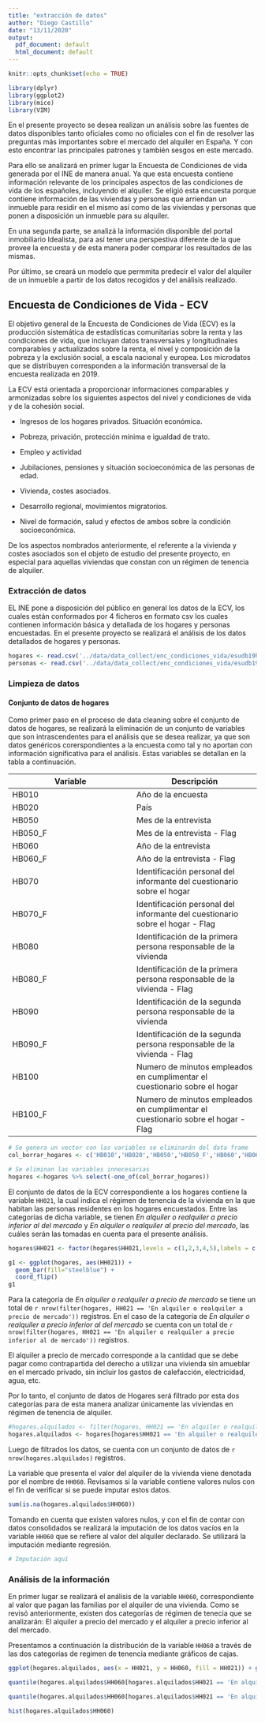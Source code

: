 ```yaml
---
title: "extracción de datos"
author: "Diego Castillo"
date: "13/11/2020"
output:
  pdf_document: default
  html_document: default
---
```


```r
knitr::opts_chunk$set(echo = TRUE)
```

```r
library(dplyr)
library(ggplot2)
library(mice)
library(VIM)
```


En el presente proyecto se desea realizan un análisis sobre las fuentes de datos disponibles tanto oficiales como no oficiales con el fin de resolver las preguntas más importantes sobre el mercado del alquiler en España. Y con esto encontrar las principales patrones y también sesgos en este mercado.

Para ello se analizará en primer lugar la Encuesta de Condiciones de vida generada por el INE de manera anual. Ya que esta encuesta contiene información relevante de los principales aspectos de las condiciones de vida de los españoles, incluyendo el alquiler. Se eligió esta encuesta porque contiene información de las viviendas y personas que arriendan un inmueble para residir en el mismo así como de las viviendas y personas que ponen a disposición un inmueble para su alquiler.

En una segunda parte, se analizá la información disponible del portal inmobiliario Idealista, para así tener una perspestiva diferente de la que provee la encuesta y de esta manera poder comparar los resultados de las mismas.

Por último, se creará un modelo que permmita predecir el valor del alquiler de un inmueble a partir de los datos recogidos y del análisis realizado.


## Encuesta de Condiciones de Vida - ECV

El objetivo general de la Encuesta de Condiciones de Vida (ECV) es la producción sistemática de estadísticas comunitarias sobre la renta y las condiciones de vida, que incluyan datos transversales y longitudinales comparables y actualizados sobre la renta, el nivel y composición de la pobreza y la exclusión social, a escala nacional y europea. Los microdatos que se distribuyen corresponden a la información transversal de la encuesta realizada en 2019.

La ECV está orientada a proporcionar informaciones comparables y armonizadas sobre los siguientes aspectos del nivel y condiciones de vida y de la cohesión social.

- Ingresos de los hogares privados. Situación económica.

- Pobreza, privación, protección mínima e igualdad de trato.

- Empleo y actividad 

- Jubilaciones, pensiones y situación socioeconómica de las personas de edad.

- Vivienda, costes asociados.

- Desarrollo regional, movimientos migratorios.

- Nivel de formación, salud y efectos de ambos sobre la condición socioeconómica.

De los aspectos nombrados anteriormente, el referente a la vivienda y costes asociados son el objeto de estudio del presente proyecto, en especial para aquellas viviendas que constan con un régimen de tenencia de alquiler.

### Extracción de datos

EL INE pone a disposición del público en general los datos de la ECV, los cuales están conformados por 4 ficheros en formato csv los cuales contienen información básica y detallada de los hogares y personas encuestadas. En el presente proyecto se realizará el análisis de los datos detallados de hogares y personas.

```r
hogares <- read.csv('../data/data_collect/enc_condiciones_vida/esudb19h.csv', header= TRUE, sep= ',', stringsAsFactors= FALSE )
personas <- read.csv('../data/data_collect/enc_condiciones_vida/esudb19p.csv', header= TRUE, sep= ',', stringsAsFactors= FALSE )
```

### Limpieza de datos

#### Conjunto de datos de hogares

Como primer paso en el proceso de data cleaning sobre el conjunto de datos de hogares, se realizará la eliminación de un conjunto de variables que son intrascendentes para el análisis que se desea realizar, ya que son datos genéricos corerspondientes a la encuesta como tal y no aportan con información significativa para el análisis. Estas variables se detallan en la tabla a continuación.


| Variable | Descripción |
| ----------- | ----------- |
| HB010 | Año de la encuesta |
| HB020 | País |
| HB050 | Mes de la entrevista |
| HB050_F | Mes de la entrevista - Flag |
| HB060 | Año de la entrevista |
| HB060_F | Año de la entrevista - Flag |
| HB070 | Identificación personal del informante del cuestionario sobre el hogar |
| HB070_F | Identificación personal del informante del cuestionario sobre el hogar - Flag |
| HB080 | Identificación de la primera persona responsable de la vivienda |
| HB080_F | Identificación de la primera persona responsable de la vivienda - Flag |
| HB090 | Identificación de la segunda persona responsable de la vivienda |
| HB090_F | Identificación de la segunda persona responsable de la vivienda - Flag |
| HB100 | Numero de minutos empleados en cumplimentar el cuestionario sobre el hogar |
| HB100_F | Numero de minutos empleados en cumplimentar el cuestionario sobre el hogar - Flag |


```r
# Se genera un vector con las variables se eliminarán del data frame
col_borrar_hogares <- c('HB010','HB020','HB050','HB050_F','HB060','HB060_F','HB070','HB070_F','HB080','HB080_F','HB090','HB090_F','HB100','HB100_F')

# Se eliminan las variables innecesarias
hogares <-hogares %>% select(-one_of(col_borrar_hogares))
```

El conjunto de datos de la ECV correspondiente a los hogares contiene la variable `HH021`, la cual indica el régimen de tenencia de la vivienda en la que habitan las personas residentes en los hogares encuestados. Entre las categorías de dicha variable, se tienen *En alquiler o realquiler a precio inferior al del mercado* y *En alquiler o realquiler al precio del mercado*, las cuáles serán las tomadas en cuenta para el presente análisis.

```r
hogares$HH021 <- factor(hogares$HH021,levels = c(1,2,3,4,5),labels = c('En propiedad sin hipoteca','En propiedad con hipoteca','En alquiler o realquiler a precio de mercado','En alquiler o realquiler a precio inferior al de mercado','En cesión gratuita'))

g1 <- ggplot(hogares, aes(HH021)) +
  geom_bar(fill="steelblue") +
  coord_flip()
g1
```

Para la categoría de *En alquiler o realquiler a precio de mercado* se tiene un total de `r nrow(filter(hogares, HH021 == 'En alquiler o realquiler a precio de mercado'))` registros. En el caso de la categoría de *En alquiler o realquiler a precio inferior al del mercado* se cuenta con un total de  `r nrow(filter(hogares, HH021 == 'En alquiler o realquiler a precio inferior al de mercado'))` registros. 

El alquiler a precio de mercado corresponde a la cantidad que se debe pagar como contrapartida del derecho a utilizar una vivienda sin amueblar en el mercado privado, sin incluir los gastos de calefacción, electricidad, agua, etc.

Por lo tanto, el conjunto de datos de Hogares será filtrado por esta dos categorías para de esta manera analizar únicamente las viviendas en régimen de tenencia de alquiler.

```r
#hogares.alquilados <- filter(hogares, HH021 == 'En alquiler o realquiler a precio inferior al de mercado' | HH021 == 'En alquiler o realquiler a precio de mercado')
hogares.alquilados <- hogares[hogares$HH021 == 'En alquiler o realquiler a precio inferior al de mercado' | hogares$HH021 == 'En alquiler o realquiler a precio de mercado',] 
```

Luego de filtrados los datos, se cuenta con un conjunto de datos de `r nrow(hogares.alquilados)` registros.

La variable que presenta el valor del alquiler de la vivienda viene denotada por el nombre de `HH060`. Revisamos si la variable contiene valores nulos con el fin de verificar si se puede imputar estos datos.

```r
sum(is.na(hogares.alquilados$HH060))
```

Tomando en cuenta que existen valores nulos, y con el fin de contar con datos consolidados se realizará la imputación de los datos vacíos en la variable `HH060` que se refiere al valor del alquiler declarado. Se utilizará la imputación mediante regresión.


```r
# Imputación aquí
```

### Análisis de la información

En primer lugar se realizará el análisis de la variable `HH060`, correspondiente al valor que pagan las familias por el alquiler de una vivienda. Como se revisó anteriormente, existen dos categorías de régimen de tenecia que se analizarán: El alquiler a precio del mercado y el alquiler a precio inferior al del mercado. 

Presentamos a continuación la distribución de la variable `HH060` a través de las dos categorias de regimen de tenencia mediante gráficos de cajas.

```r
ggplot(hogares.alquilados, aes(x = HH021, y = HH060, fill = HH021)) + geom_boxplot(orientation = 'x')
```

```r
quantile(hogares.alquilados$HH060[hogares.alquilados$HH021 == 'En alquiler o realquiler a precio inferior al de mercado'], na.rm = TRUE)
```

```r
quantile(hogares.alquilados$HH060[hogares.alquilados$HH021 == 'En alquiler o realquiler a precio de mercado'], na.rm = TRUE)
```


```r
hist(hogares.alquilados$HH060)
```

